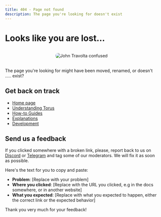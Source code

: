 ```yaml
---
title: 404 - Page not found
description: The page you're looking for doesn't exist
---
```



# Looks like you are lost...

<div style="text-align: center; margin: 2rem 0;">
  <img src={travoltaGif.src} alt="John Travolta confused" style="max-width: 100%; height: auto; border-radius: 8px;" />
</div>

The page you're looking for might have been moved, renamed, or doesn't ..... exist?

## Get back on track

- [Home page](/)
- [Understanding Torus](/getting-started/understanding-torus/)
- [How-to Guides](/how-to-guides/table-of-contents/)
- [Explanations](/explanations/table-of-contents/)
- [Development](/development/table-of-contents/)

## Send us a feedback

If you clicked somewhere with a broken link, please, report back to us on [Discord](https://discord.gg/torus) or [Telegram](https://t.me/torusnetwork)
and tag some of our moderators. We will fix it as soon as possible.

Here's the text for you to copy and paste:

- <RedText variant="attention">**Problem**</RedText>: [Replace with your problem]
- <RedText variant="attention">**Where you clicked**</RedText>: [Replace with the URL you clicked, e.g in the docs somewhere, or in another website]
- <RedText variant="attention">**What you expected**</RedText>: [Replace with what you expected to happen, either the correct link or the expected behavior]


Thank you very much for your feedback!
